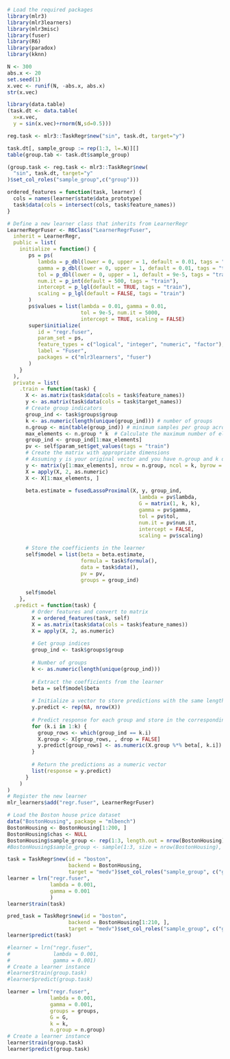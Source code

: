 ```r
# Load the required packages
library(mlr3)
library(mlr3learners)
library(mlr3misc)
library(fuser)
library(R6)
library(paradox)
library(kknn)
```

```r
N <- 300
abs.x <- 20
set.seed(1)
x.vec <- runif(N, -abs.x, abs.x)
str(x.vec)

library(data.table)
(task.dt <- data.table(
  x=x.vec,
  y = sin(x.vec)+rnorm(N,sd=0.5)))

reg.task <- mlr3::TaskRegr$new("sin", task.dt, target="y")

task.dt[, sample_group := rep(1:3, l=.N)][]
table(group.tab <- task.dt$sample_group)

(group.task <- reg.task <- mlr3::TaskRegr$new(
  "sin", task.dt, target="y"
)$set_col_roles("sample_group",c("group")))
```

```r
ordered_features = function(task, learner) {
  cols = names(learner$state$data_prototype)
  task$data(cols = intersect(cols, task$feature_names))
}

# Define a new learner class that inherits from LearnerRegr
LearnerRegrFuser <- R6Class("LearnerRegrFuser",
  inherit = LearnerRegr,
  public = list( 
    initialize = function() {
       ps = ps(
          lambda = p_dbl(lower = 0, upper = 1, default = 0.01, tags = "train"),
          gamma = p_dbl(lower = 0, upper = 1, default = 0.01, tags = "train"),
          tol = p_dbl(lower = 0, upper = 1, default = 9e-5, tags = "train"),
          num.it = p_int(default = 500, tags = "train"),
          intercept = p_lgl(default = TRUE, tags = "train"),
          scaling = p_lgl(default = FALSE, tags = "train")
       )
       ps$values = list(lambda = 0.01, gamma = 0.01, 
                        tol = 9e-5, num.it = 5000,
                        intercept = TRUE, scaling = FALSE)
       super$initialize(
          id = "regr.fuser",
          param_set = ps,
          feature_types = c("logical", "integer", "numeric", "factor"),
          label = "Fuser",
          packages = c("mlr3learners", "fuser")
       )
    }
  ),
  private = list(
    .train = function(task) {
      X <- as.matrix(task$data(cols = task$feature_names))
      y <- as.matrix(task$data(cols = task$target_names))
      # Create group indicators
      group_ind <- task$groups$group
      k <- as.numeric(length(unique(group_ind))) # number of groups
      n.group <- min(table(group_ind)) # minimum samples per group across all groups
      max_elements <- n.group * k  # Calculate the maximum number of elements to fit the matrix
      group_ind <- group_ind[1:max_elements]
      pv <- self$param_set$get_values(tags = "train")
      # Create the matrix with appropriate dimensions
      # Assuming y is your original vector and you have n.group and k defined
      y <- matrix(y[1:max_elements], nrow = n.group, ncol = k, byrow = TRUE)
      X = apply(X, 2, as.numeric)
      X <- X[1:max_elements, ]
      
      beta.estimate = fusedLassoProximal(X, y, group_ind, 
                                           lambda = pv$lambda, 
                                           G = matrix(1, k, k), 
                                           gamma = pv$gamma,
                                           tol = pv$tol, 
                                           num.it = pv$num.it,
                                           intercept = FALSE,
                                           scaling = pv$scaling) 
      
      # Store the coefficients in the learner
      self$model = list(beta = beta.estimate, 
                        formula = task$formula(),
                        data = task$data(),
                        pv = pv,
                        groups = group_ind)
  
      self$model
    },
  .predict = function(task) {
        # Order features and convert to matrix
        X = ordered_features(task, self)
        X = as.matrix(task$data(cols = task$feature_names))
        X = apply(X, 2, as.numeric)
        
        # Get group indices
        group_ind <- task$groups$group
        
        # Number of groups
        k <- as.numeric(length(unique(group_ind)))
        
        # Extract the coefficients from the learner
        beta = self$model$beta
        
        # Initialize a vector to store predictions with the same length as the number of rows in X
        y.predict <- rep(NA, nrow(X))
        
        # Predict response for each group and store in the corresponding positions
        for (k.i in 1:k) {
          group_rows <- which(group_ind == k.i)
          X.group <- X[group_rows, , drop = FALSE]
          y.predict[group_rows] <- as.numeric(X.group %*% beta[, k.i])
        }
        
        # Return the predictions as a numeric vector
        list(response = y.predict)
      }
    )
)
# Register the new learner
mlr_learners$add("regr.fuser", LearnerRegrFuser)

# Load the Boston house price dataset
data("BostonHousing", package = "mlbench")
BostonHousing <- BostonHousing[1:200, ]
BostonHousing$chas <- NULL
BostonHousing$sample_group <- rep(1:3, length.out = nrow(BostonHousing))
#BostonHousing$sample_group <- sample(1:3, size = nrow(BostonHousing), replace = TRUE)

task = TaskRegr$new(id = "boston", 
                    backend = BostonHousing, 
                    target = "medv")$set_col_roles("sample_group", c("group"))
learner = lrn("regr.fuser", 
              lambda = 0.001, 
              gamma = 0.001
              )
learner$train(task)

pred_task = TaskRegr$new(id = "boston", 
                    backend = BostonHousing[1:210, ], 
                    target = "medv")$set_col_roles("sample_group", c("group"))
learner$predict(task)

#learner = lrn("regr.fuser", 
#              lambda = 0.001, 
#              gamma = 0.001)
# Create a learner instance
#learner$train(group.task)
#learner$predict(group.task)
```



```r
learner = lrn("regr.fuser", 
              lambda = 0.001, 
              gamma = 0.001, 
              groups = groups, 
              G = G,
              k = k,
              n.group = n.group)
# Create a learner instance
learner$train(group.task)
learner$predict(group.task)

```
